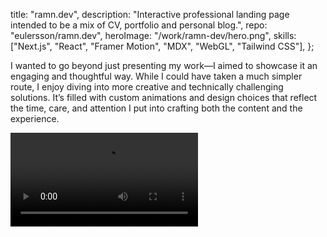   title: "ramn.dev",
  description:
    "Interactive professional landing page intended to be a mix of CV, portfolio and personal blog.",
  repo: "eulersson/ramn.dev",
  heroImage: "/work/ramn-dev/hero.png",
  skills: ["Next.js", "React", "Framer Motion", "MDX", "WebGL", "Tailwind CSS"],
};

I wanted to go beyond just presenting my work—I aimed to showcase it an engaging
and thoughtful way. While I could have taken a much simpler route, I enjoy
diving into more creative and technically challenging solutions. It’s filled
with custom animations and design choices that reflect the time, care,
and attention I put into crafting both the content and the experience.

<Video
  src="/work/ramn-dev/demo-rest.webm"
  previewSrc="/work/ramn-dev/demo-preview.webm"
/>
